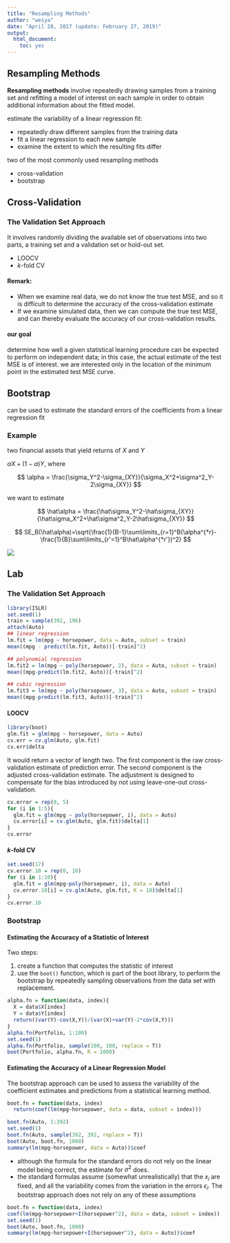 ```yaml
---
title: "Resampling Methods"
author: "weiya"
date: "April 28, 2017 (update: February 27, 2019)"
output: 
  html_document: 
    toc: yes
---
```


## Resampling Methods

**Resampling methods** involve repeatedly drawing samples from a training set and refitting a model of interest on each sample in order to obtain additional information about the fitted model.

estimate the variability of a linear regression fit: 

- repeatedly draw different samples from the training data 
- fit a linear regression to each new sample 
- examine the extent to which the resulting fits differ

two of the most commonly used resampling methods 

- cross-validation 
- bootstrap

## Cross-Validation

### The Validation Set Approach

It involves randomly dividing the available set of observations into two parts, a training set and a validation set or hold-out set.

- LOOCV
- $k$-fold CV

#### Remark:

- When we examine real data, we do not know the true test MSE, and so it is difficult to determine the accuracy of the cross-validation estimate
- If we examine simulated data, then we can compute the true test MSE, and can thereby evaluate the accuracy of our cross-validation results.

#### our goal

determine how well a given statistical learning procedure can be expected to perform on independent data; in this case, the actual estimate of the test MSE is of interest.
we are interested only in the location of the minimum point in the estimated test MSE curve.

## Bootstrap

can be used to estimate the standard errors of the coefficients from a linear regression fit

### Example

two financial assets that yield returns of $X$ and $Y$

$\alpha X+(1-\alpha)Y$, where

$$
\alpha = \frac{\sigma_Y^2-\sigma_{XY}}{\sigma_X^2+\sigma^2_Y-2\sigma_{XY}}
$$

we want to estimate

$$
\hat\alpha = \frac{\hat\sigma_Y^2-\hat\sigma_{XY}}{\hat\sigma_X^2+\hat\sigma^2_Y-2\hat\sigma_{XY}}
$$

$$
SE_B(\hat\alpha)=\sqrt{\frac{1}{B-1}\sum\limits_{r=1}^B(\alpha^{*r}-\frac{1}{B}\sum\limits_{r'=1}^B\hat\alpha^{*r'})^2}
$$

![](20170428bootstrap.png)

## Lab

### The Validation Set Approach

```r
library(ISLR)
set.seed(1)
train = sample(392, 196)
attach(Auto)
## linear regression
lm.fit = lm(mpg ~ horsepower, data = Auto, subset = train)
mean((mpg - predict(lm.fit, Auto))[-train]^2)

## polynomial regression
lm.fit2 = lm(mpg ~ poly(horsepower, 2), data = Auto, subset = train)
mean((mpg-predict(lm.fit2, Auto))[-train]^2)

## cubic regression
lm.fit3 = lm(mpg ~ poly(horsepower, 3), data = Auto, subset = train)
mean((mpg-predict(lm.fit3, Auto))[-train]^2)
```

#### LOOCV

```r
library(boot)
glm.fit = glm(mpg ~ horsepower, data = Auto)
cv.err = cv.glm(Auto, glm.fit)
cv.err$delta
```

It would return a vector of length two. The first component is the raw cross-validation estimate of prediction error. The second component is the adjusted cross-validation estimate. The adjustment is designed to compensate for the bias introduced by not using leave-one-out cross-validation.

```r
cv.error = rep(0, 5)
for (i in 1:5){
  glm.fit = glm(mpg ~ poly(horsepower, i), data = Auto)
  cv.error[i] = cv.glm(Auto, glm.fit)$delta[1]
}
cv.error
```

#### $k$-fold CV

```r
set.seed(17)
cv.error.10 = rep(0, 10)
for (i in 1:10){
  glm.fit = glm(mpg~poly(horsepower, i), data = Auto)
  cv.error.10[i] = cv.glm(Auto, glm.fit, K = 10)$delta[1]
}
cv.error.10
```

### Bootstrap

#### Estimating the Accuracy of a Statistic of Interest

Two steps:

1. create a function that computes the statistic of interest 
2. use the `boot()` function, which is part of the boot library, to perform the bootstrap by repeatedly sampling observations from the data set with replacement.

```r
alpha.fn = function(data, index){
  X = data$X[index]
  Y = data$Y[index]
  return((var(Y)-cov(X,Y))/(var(X)+var(Y)-2*cov(X,Y)))
}
alpha.fn(Portfolio, 1:100)
set.seed(1)
alpha.fn(Portfolio, sample(100, 100, replace = T))
boot(Portfolio, alpha.fn, R = 1000)
```

#### Estimating the Accuracy of a Linear Regression Model

The bootstrap approach can be used to assess the variability of the coefficient estimates and predictions from a statistical learning method.

```r
boot.fn = function(data, index)
  return(coef(lm(mpg~horsepower, data = data, subset = index)))

boot.fn(Auto, 1:392)
set.seed(1)
boot.fn(Auto, sample(392, 392, replace = T))
boot(Auto, boot.fn, 1000)
summary(lm(mpg~horsepower, data = Auto))$coef
```

- although the formula for the standard errors do not rely on the linear model being correct, the estimate for $\sigma^2$ does.
- the standard formulas assume (somewhat unrealistically) that the $x_i$ are fixed, and all the variability comes from the variation in the errors $\epsilon_i$. The bootstrap approach does not rely on any of these assumptions

```r
boot.fn = function(data, index)
coef(lm(mpg~horsepower+I(horsepower^2), data = data, subset = index))
set.seed(1)
boot(Auto, boot.fn, 1000)
summary(lm(mpg~horsepower+I(horsepower^2), data = Auto))$coef
```

